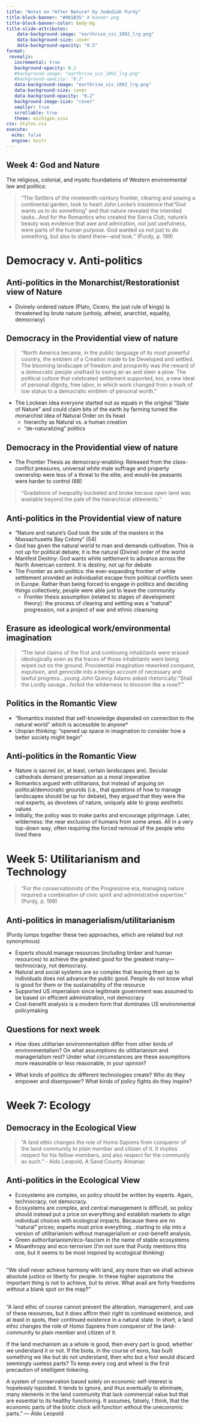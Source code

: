 ```yaml
---
title: "Notes on *After Nature* by Jedediah Purdy"
title-block-banner: "#001B35" # banner.png
title-block-banner-color: body-bg
title-slide-attributes:
    data-background-image: "earthrise_vis_1092_lrg.png"
    data-background-size: cover
    data-background-opacity: "0.5"
format:
 revealjs:
   incremental: true   
   background-opacity: 0.2
   #background-image: "earthrise_vis_1092_lrg.png"
   #background-opacity: "0.2"
   data-background-image: "earthrise_vis_1092_lrg.png"
   data-background-size: cover
   data-background-opacity: "0.2"
   background-image-size: "cover"
   smaller: true
   scrollable: true
   theme: michigan.scss
css: styles.css
execute:
  echo: false
  engine: knitr
---
```



## Week 4: God and Nature 

The religious, colonial, and mystic foundations of Western environmental law and politics: 


> "The Settlers of the nineteenth-century frontier, clearing and sowing a continental garden, took to heart John Locke's insistence that  "God wants us to do something" and that nature revealed the intended tasks...And for the Romantics who created the Sierra Club, nature's beauty was evidence that awe and admiration, not just usefulness, were parts of the human purpose. God wanted us not just to do something, but also to stand there---and look." (Purdy, p. 199)


# Democracy v. Anti-politics {background-opacity="0.2" background-image="earthrise_vis_1092_lrg.png"}


## Anti-politics in the Monarchist/Restorationist view of Nature

- Divinely-ordered nature (Plato, Cicero, the just rule of kings) is threatened by brute nature (unholy, atheist, anarchist, equality, democracy)


## Democracy in the Providential view of nature

> "North America became, in the public language of its most powerful country, the emblem of a Creation made to be Developed and settled. The blooming landscape of freedom and prosperity was the reward of a democratic people unafraid to swing an ax and steer a plow. The political culture that celebrated settlement supported, too, a new ideal of personal dignity, free labor, in which work changed from a mark of low status to a democratic emblem of personal worth." 

- The Lockean idea everyone started out as equals in the original "State of Nature" and could claim bits of the earth by farming turned the monarchist idea of Natural Order on its head
  - hierarchy as Natural vs. a human creation
  - "de-naturalizing" politics

## Democracy in the Providential view of nature


- The Frontier Thesis as democracy-enabling: Released from the class-conflict pressures, universal white male suffrage and property ownership were less of a threat to the elite, and would-be peasants were harder to control (68)

> "Gradations of inequality buckeled and broke becaue open land was available beyond the pale of the hierarchical sttlements." 

## Anti-politics in the Providential view of nature

- "Nature and nature's God took the side of the masters in the Massachusetts Bay Colony" (54)
- God has given the natural world to man and demands cultivation. This is not up for political debate; it is the natural (Divine) order of the world
- Manifest Destiny: God wants white settlement to advance across the North American content. It is destiny, not up for debate
- The Frontier as anti-politics: the ever-expanding frontier of white settlement provided an individualist escape from political conflicts seen in Europe. Rather than being forced to engage in politics and deciding things collectively, people were able just to leave the community
  - Frontier thesis assumption (related to stages of development theory): the process of clearing and settling was a "natural" progression, not a project of war and ethnic cleansing
  
## Erasure as ideological work/environmental imagination

> "The land claims of the first and continuing inhabitants were erased ideologically even as the traces of those inhabitants were being wiped out on the ground. Providential imagination reworked conquest, expulsion, and genocide into a benign account of necessary and lawful progress...young John Quincy Adams asked rhetorically: "Shall the Lordly savage...forbid the wilderness to blossom like a rose?'"


## Politics in the Romantic View

- "Romantics insisted that self-knowledge depended on connection to the natural world" which is accessible to anyone*
- Utopian thinking: "opened up space in imagination to consider how a better society might begin" 

## Anti-politics in the Romantic View

- Nature is sacred (or, at least, certain landscapes are). Secular cathedrals demand preservation as a moral imperative
- Romantics argued with utilitarians, but instead of arguing on political/democratic grounds (i.e., that questions of how to manage landscapes should be up for debate), they argued that they were the real experts, as devotees of nature, uniquely able to grasp aesthetic values
- Initially, the policy was to make parks and encourage pilgrimage. Later, wilderness: the near exclusion of humans from some areas. All in a very top-down way, often requiring the forced removal of the people who lived there

# Week 5: Utilitarianism and Technology

> “For the conservationists of the Progressive era, managing nature required a combination of civic spirit and administrative expertise.” (Purdy, p. 199)

## Anti-politics in managerialism/utilitarianism 

(Purdy lumps together these two approaches, which are related but not synonymous)

- Experts should manage resources (including timber and human resources) to achieve the greatest good for the greatest many—technocracy, not democracy. 
- Natural and social systems are so complex that leaving them up to individuals does not advance the public good. People do not know what is good for them or the sustainability of the resource
- Supported US imperialism since legitimate government was assumed to be based on efficient administration, not democracy
- Cost-benefit analysis is a modern form that dominates US environmental policymaking

## Questions for next week


- How does utilitarian environmentalism differ from other kinds of environmentalism? On what assumptions do utilitarianism and managerialism rest? Under what circumstances are these assumptions more reasonable or less reasonable, in your opinion?

- What kinds of politics do different technologies create? Who do they empower and disempower? What kinds of policy fights do they inspire?

# Week 7: Ecology


## Democracy in the Ecological View


> "A land ethic changes the role of Homo Sapiens from conqueror of the land-community to plain member and citizen of it.  It implies respect for his fellow-members, and also respect for the community as such." - Aldo Leopold,  A Sand County Almanac


## Anti-politics in the Ecological View

- Ecosystems are complex, so policy should be written by experts. Again, technocracy, not democracy. 
- Ecosystems are complex, and central management is difficult, so policy should instead put a price on everything and establish markets to align individual choices with ecological impacts. Because there are no "natural" prices; experts must price everything...starting to slip into a version of utilitarianism without managerialism or cost-benefit analysis. 
- Green authoritarianism/eco-fascism in the name of stable ecosystems
- Misanthropy and eco-terrorism (I'm not sure that Purdy mentions this one, but it seems to be most inspired by ecological thinking) 

## 

"We shall never achieve harmony with land, any more than we shall achieve absolute justice or liberty for people. In these higher aspirations the important thing is not to achieve, but to strive. What avail are forty freedoms without a blank spot on the map?" 

## 

“A land ethic of course cannot prevent the alteration, management, and use of these resources, but it does affirm their right to continued existence, and at least in spots, their continued existence in a natural state. In short, a land ethic changes the role of Homo Sapiens from conqueror of the land-community to plain member and citizen of it.

If the land mechanism as a whole is good, then every part is good, whether we understand it or not. If the biota, in the course of eons, has built something we like but do not understand, then who but a fool would discard seemingly useless parts? To keep every cog and wheel is the first precaution of intelligent tinkering.

A system of conservation based solely on economic self-interest is hopelessly lopsided. It tends to ignore, and thus eventually to eliminate, many elements in the land community that lack commercial value but that are essential to its healthy functioning. It assumes, falsely, I think, that the economic parts of the biotic clock will function without the uneconomic parts.”
― Aldo Leopold
